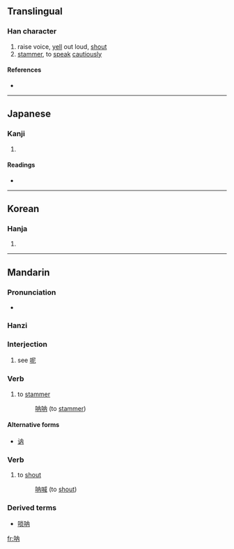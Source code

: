{{see|吶|訥}}
==Translingual==

===Han character===
{{Han char|rn=30|rad=口|as=04|sn=7|four=|canj=口人月 (ROB), X口人月 (XROB)}}

# raise voice, [[yell]] out loud, [[shout]]
# [[stammer]], to [[speak]] [[cautiously]]

====References====
* {{Han ref|kx=0181.191|hdz=10588.140|uh=5450|ud=21584}}

----

==Japanese==

===Kanji===
{{ja-kanji|grade=|rs=口04}}

# {{defn|Japanese}}

====Readings====
* {{ja-readings|on=[[とつ]] (totsu), [[どつ]] (dotsu)|kun=[[どもる]] (domoru)}}

----

==Korean==

===Hanja===
{{ko-hanja|hangeul=[[눌]], [[열]]|rv=nul, yeol|mr=nul, yŏl}}

# {{defn|Korean}}

----

==Mandarin==

===Pronunciation===
* {{audio|zh-na.ogg|audio}}

===Hanzi===
{{cmn-hanzi|tra=吶|pin=[[nà]] ([[na4]]), [[nè]] ([[ne4]])|wg=na<sup>4</sup>, no<sup>4</sup>}}

===Interjection===
{{cmn-inter|s|pin=nè|pint=ne4|tra=訥|sim=呐|rs=口04}}

# {{literary|lang=zh-cn|skey=ne4}} see [[呢]]

===Verb===
{{cmn-verb|s|pin=nè|pint=ne4|tra=訥|sim=呐|rs=口04}}

# {{literary|lang=zh-cn|skey=ne4}} to [[stammer]]
#: [[呐呐]] (to [[stammer]])

====Alternative forms====
* [[讷]]

===Verb===
{{cmn-verb|s|pin=nà|pint=na4|tra=吶|sim=呐|rs=口04}}

# {{literary|lang=zh-cn|skey=na4}} to [[shout]]
#: [[呐喊]] (to [[shout]])

===Derived terms===
* [[唢呐]]

[[fr:呐]]